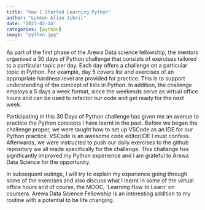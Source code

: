 ```yaml
---
title: "How I Started Learning Python"
author: "Lukman Aliyu Jibril"
date: "2023-02-14"
categories: [python]
image: "python.jpg"
---
```



As part of the first phase of the Arewa Data science fellowship, the mentors organised a 30 days of Python challenge that consists of exercises tailored to a particular topic per day. Each day offers a challenge on a particular topic in Python. For example, day 5 covers list and exercises of an appropriate hardness level are provided for practice. This is to support understanding of the concept of lists in Python. In addition, the challenge employs a 5 days a week format, since the weekends serve as virtual office hours and can be used to refactor our code and get ready for the next week.

Participating in this 30 Days of Python challenge has given me an avenue to practice the Python concepts I have learnt in the past. Before we began the challenge proper, we were taught how to set up VSCode as an IDE for our Python practice. VSCode is an awesome code editor/IDE I must confess. Afterwards, we were instructed to push our daily exercises to the github repository we all made specifically for the challenge. This challenge has significantly improved my Python experience and I am grateful to Arewa Data Science for the opportunity. 

In subsequent outings, I will try to explain my experience going through some of the exercises and also discuss what I learnt in some of the virtual office hours and of course, the MOOC, 'Learning How to Learn' on coursera. Arewa Data Science Fellowship is an interesting addition to my routine with a potential to be life changing. 
